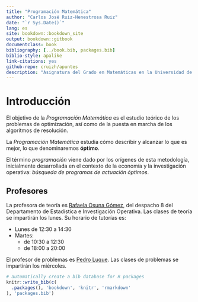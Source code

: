 ```yaml
--- 
title: "Programación Matemática"
author: "Carlos José Ruiz-Henestrosa Ruiz"
date: "`r Sys.Date()`"
lang: es
site: bookdown::bookdown_site
output: bookdown::gitbook
documentclass: book
bibliography: [../book.bib, packages.bib]
biblio-style: apalike
link-citations: yes
github-repo: cruizh/apuntes
description: "Asignatura del Grado en Matemáticas en la Universidad de Sevilla, curso 2017-2018"
---
```


# Introducción

El objetivo de la *Programación Matemática* es el estudio teórico de los problemas de optimización,
así como de la puesta en marcha de los algoritmos de resolución.

La *Programación Matemática* estudia cómo describir y alcanzar lo que es mejor, lo que denominaremos **óptimo**.

El término *programación* viene dado por los orígenes de esta metodología, inicialmente desarrollada en el contexto de la economía y la investigación operativa: *búsqueda de programas de actuación óptimos*.

## Profesores

La profesora de teoría es [Rafaela Osuna Gómez](rafaela@us.es), del despacho 8 del Departamento de Estadística e Investigación Operativa.
Las clases de teoría se impartirán los lunes.
Su horario de tutorías es:

- Lunes de 12:30 a 14:30
- Martes:
  - de 10:30 a 12:30
  - de 18:00 a 20:00

El profesor de problemas es [Pedro Luque](http://destio.us.es/calvo/). Las clases de problemas se impartirán los miércoles.

```r
# automatically create a bib database for R packages
knitr::write_bib(c(
  .packages(), 'bookdown', 'knitr', 'rmarkdown'
), 'packages.bib')
```
